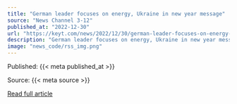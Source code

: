 ```yaml
---
title: "German leader focuses on energy, Ukraine in new year message"
source: "News Channel 3-12"
published_at: "2022-12-30"
url: "https://keyt.com/news/2022/12/30/german-leader-focuses-on-energy-ukraine-in-new-year-message/"
description: "German leader focuses on energy, Ukraine in new year messageThe post German leader focuses on energy, Ukraine in new year message appeared first on News Channel 3-12."
image: "news_code/rss_img.png"
---
```



  Published: {{< meta published_at >}}
  

  Source: {{< meta source >}}
  

  [Read full article]({{< meta url >}})
  

